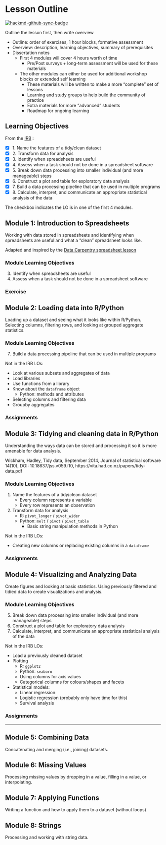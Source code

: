 # Lesson Outline

[![hackmd-github-sync-badge](https://hackmd.io/9YWHgogHS-a8SL24-vu28w/badge)](https://hackmd.io/9YWHgogHS-a8SL24-vu28w)

Outline the lesson first, then write overview

- Outline: order of exercises, 1 hour blocks, formative assessment
- Overview: description, learning objectives, summary of prerequisites
- Dissertation notes
    - First 4 modules will cover 4 hours worth of time
      - Pre/Post surveys + long-term assessment will be used for these materials
    - The other modules can either be used for additional workshop blocks
      or extended self learning
      - These materials will be written to make a more "complete" set of lessons
      - Learning and study groups to help build the community of practice
      - Extra materials for more "advanced" students
      - Roadmap for ongoing learning

## Learning Objectives 

From the
[IRB](https://github.com/chendaniely/dissertation-irb/tree/master/irb-20-537-data_science_workshops)
:

- [x] 1. Name the features of a tidy/clean dataset
- [x] 2. Transform data for analysis
- [x] 3. Identify when spreadsheets are useful
- [x] 4. Assess when a task should not be done in a spreadsheet software
- [x] 5. Break down data processing into smaller individual (and more manageable) steps
- [x] 6. Construct a plot and table for exploratory data analysis
- [x] 7. Build a data processing pipeline that can be used in multiple programs
- [x] 8. Calculate, interpret, and communicate an appropriate statistical analysis of the data

The checkbox indicates the LO is in one of the first 4 modules.

## Module 1: Introduction to Spreadsheets

Working with data stored in spreadsheets and identifying when spreadsheets are useful and what a "clean" spreadsheet looks like.

Adapted and inspired by the
[Data Carpentry spreadsheet lesson](https://datacarpentry.org/spreadsheet-ecology-lesson/)

### Module Learning Objectives

3. Identify when spreadsheets are useful
4. Assess when a task should not be done in a spreadsheet software

### Exercise

## Module 2: Loading data into R/Python

Loading up a dataset and seeing what it looks like within R/Python. Selecting columns, filtering rows, and looking at grouped aggregate statistics.

### Module Learning Objectives

7. Build a data processing pipeline that can be used in multiple programs

Not in the IRB LOs:

- Look at various subsets and aggregates of data
- Load libraries
- Use functions from a library
- Know about the `dataframe` object
    - Python: methods and attributes
- Selecting columns and filtering data
- Groupby aggregates

### Assignments


## Module 3: Tidying and cleaning data in R/Python

Understanding the ways data can be stored and processing it so it is more amenable for data analysis.

Wickham, Hadley, Tidy data, September 2014, Journal of statistical software 14(10), DOI: 10.18637/jss.v059.i10, https://vita.had.co.nz/papers/tidy-data.pdf

### Module Learning Objectives

1. Name the features of a tidy/clean dataset
    - Every column represents a variable
    - Every row represents an observation
3. Transform data for analysis
    - R: `pivot_longer` / `pivot_wider`
    - Python: `melt` / `pivot` / `pivot_table`
        - Basic string manipulation methods in Python

Not in the IRB LOs:

- Creating new columns or replacing existing columns in a `dataframe`

### Assignments

## Module 4: Visualizing and Analyzing Data

Create figures and looking at basic statistics.
Using previously filtered and tidied data to create visualizations and analysis.

### Module Learning Objectives

5. Break down data processing into smaller individual (and more manageable) steps
6. Construct a plot and table for exploratory data analysis
8. Calculate, interpret, and communicate an appropriate statistical analysis of the data

Not in the IRB LOs:

- Load a previously cleaned dataset
- Plotting
    - R: `ggplot2`
    - Python: `seaborn`
    - Using columns for axis values
    - Categorical columns for colours/shapes and facets
- Statistical models:
    - Linear regression
    - Logistic regression (probably only have time for this)
    - Survival analysis

### Assignments

------------------------------------------------------------------------------

## Module 5: Combining Data

Concatenating and merging (i.e., joining) datasets.

## Module 6: Missing Values

Processing missing values by dropping in a value, filling in a value, or interpolating.

## Module 7: Applying Functions

Writing a function and how to apply them to a dataset (without loops)

## Module 8: Strings

Processing and working with string data.
